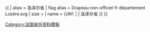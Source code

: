 {{ {{{1<noinclude>|country showdata</noinclude>}}}
| alias = 洛泽尔省
| flag alias = Drapeau non-officiel fr département Lozère.svg
| size = {{{size|}}}
| name = {{#if: {{{name|}}} | {{{name|}}} | 洛泽尔省 }}
}}<noinclude>
[[Category:法国省份资料模板]]
</noinclude>